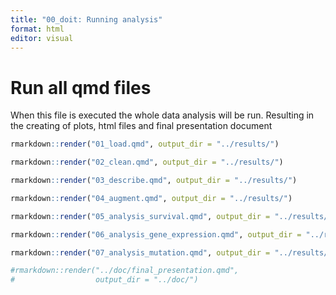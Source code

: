 ```yaml
---
title: "00_doit: Running analysis"
format: html
editor: visual
---
```


# Run all qmd files

When this file is executed the whole data analysis will be run. Resulting in the creating of plots, html files and final presentation document

```r

rmarkdown::render("01_load.qmd", output_dir = "../results/")

rmarkdown::render("02_clean.qmd", output_dir = "../results/")

rmarkdown::render("03_describe.qmd", output_dir = "../results/")

rmarkdown::render("04_augment.qmd", output_dir = "../results/")

rmarkdown::render("05_analysis_survival.qmd", output_dir = "../results/")

rmarkdown::render("06_analysis_gene_expression.qmd", output_dir = "../results/")

rmarkdown::render("07_analysis_mutation.qmd", output_dir = "../results/")

#rmarkdown::render("../doc/final_presentation.qmd", 
#                  output_dir = "../doc/")
```
